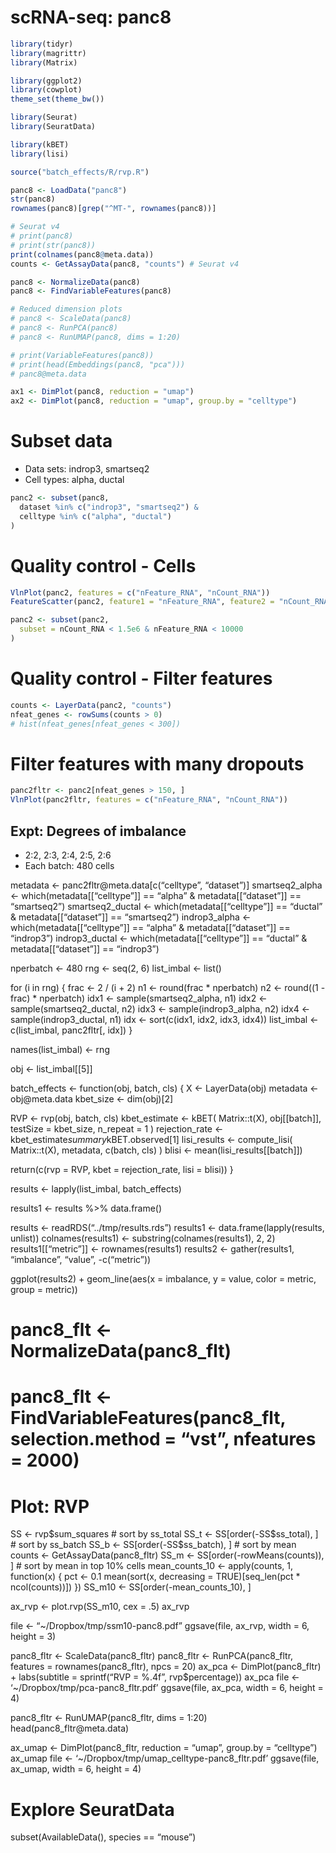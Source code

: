 # scRNA-seq: panc8
```r
library(tidyr)
library(magrittr)
library(Matrix)

library(ggplot2)
library(cowplot)
theme_set(theme_bw())

library(Seurat)
library(SeuratData)

library(kBET)
library(lisi)
```
```r
source("batch_effects/R/rvp.R")
```
```r
panc8 <- LoadData("panc8")
str(panc8)
rownames(panc8)[grep("^MT-", rownames(panc8))]
```

```r
# Seurat v4
# print(panc8)
# print(str(panc8))
print(colnames(panc8@meta.data))
counts <- GetAssayData(panc8, "counts") # Seurat v4
```

```r
panc8 <- NormalizeData(panc8)
panc8 <- FindVariableFeatures(panc8)

# Reduced dimension plots
# panc8 <- ScaleData(panc8)
# panc8 <- RunPCA(panc8)
# panc8 <- RunUMAP(panc8, dims = 1:20)

# print(VariableFeatures(panc8))
# print(head(Embeddings(panc8, "pca")))
# panc8@meta.data
```
```r
ax1 <- DimPlot(panc8, reduction = "umap")
ax2 <- DimPlot(panc8, reduction = "umap", group.by = "celltype")
```

# Subset data
- Data sets: indrop3, smartseq2
- Cell types: alpha, ductal
```r
panc2 <- subset(panc8,
  dataset %in% c("indrop3", "smartseq2") &
  celltype %in% c("alpha", "ductal")
)
```

# Quality control - Cells
```r
VlnPlot(panc2, features = c("nFeature_RNA", "nCount_RNA"))
FeatureScatter(panc2, feature1 = "nFeature_RNA", feature2 = "nCount_RNA")

panc2 <- subset(panc2,
  subset = nCount_RNA < 1.5e6 & nFeature_RNA < 10000
)
```

# Quality control - Filter features
```r
counts <- LayerData(panc2, "counts")
nfeat_genes <- rowSums(counts > 0)
# hist(nfeat_genes[nfeat_genes < 300])
```

# Filter features with many dropouts
```r
panc2fltr <- panc2[nfeat_genes > 150, ]
VlnPlot(panc2fltr, features = c("nFeature_RNA", "nCount_RNA"))
```

## Expt: Degrees of imbalance
- 2:2, 2:3, 2:4, 2:5, 2:6
- Each batch: 480 cells

metadata <- panc2fltr@meta.data[c("celltype", "dataset")]
smartseq2_alpha <- which(metadata[["celltype"]] == "alpha" & metadata[["dataset"]] == "smartseq2")
smartseq2_ductal <- which(metadata[["celltype"]] == "ductal" & metadata[["dataset"]] == "smartseq2")
indrop3_alpha <- which(metadata[["celltype"]] == "alpha" & metadata[["dataset"]] == "indrop3")
indrop3_ductal <- which(metadata[["celltype"]] == "ductal" & metadata[["dataset"]] == "indrop3")

nperbatch <- 480
rng <- seq(2, 6)
list_imbal <- list()

for (i in rng) {
  frac <- 2 / (i + 2)
  n1 <- round(frac * nperbatch)
  n2 <- round((1 - frac) * nperbatch)
  idx1 <- sample(smartseq2_alpha, n1)
  idx2 <- sample(smartseq2_ductal, n2)
  idx3 <- sample(indrop3_alpha, n2)
  idx4 <- sample(indrop3_ductal, n1)
  idx <- sort(c(idx1, idx2, idx3, idx4))
  list_imbal <- c(list_imbal, panc2fltr[, idx])
}

names(list_imbal) <- rng

obj <- list_imbal[[5]]

batch_effects <- function(obj, batch, cls) {
  X <- LayerData(obj)
  metadata <- obj@meta.data
  kbet_size <- dim(obj)[2]
  
  RVP <- rvp(obj, batch, cls)
  kbet_estimate <- kBET(
    Matrix::t(X),
    obj[[batch]],
    testSize = kbet_size, n_repeat = 1
  )
  rejection_rate <- kbet_estimate$summary$kBET.observed[1]
  lisi_results <- compute_lisi(
    Matrix::t(X),
    metadata,
    c(batch, cls)
  )
  blisi <- mean(lisi_results[[batch]])
  
  return(c(rvp = RVP, kbet = rejection_rate, lisi = blisi))
}

results <- lapply(list_imbal, batch_effects)

results1 <- results %>%
  data.frame()

results <- readRDS("../tmp/results.rds")
results1 <- data.frame(lapply(results, unlist))
colnames(results1) <- substring(colnames(results1), 2, 2)
results1[["metric"]] <- rownames(results1)
results2 <- gather(results1, "imbalance", "value", -c("metric"))

ggplot(results2) +
  geom_line(aes(x = imbalance, y = value, color = metric, group = metric))

# panc8_flt <- NormalizeData(panc8_flt)
# panc8_flt <- FindVariableFeatures(panc8_flt, selection.method = "vst", nfeatures = 2000)

# Plot: RVP

SS <- rvp$sum_squares
# sort by ss_total
SS_t <- SS[order(-SS$ss_total), ]
# sort by ss_batch
SS_b <- SS[order(-SS$ss_batch), ]
# sort by mean
counts <- GetAssayData(panc8_fltr)
SS_m <- SS[order(-rowMeans(counts)), ]
# sort by mean in top 10% cells
mean_counts_10 <- apply(counts, 1, function(x) {
  pct <- 0.1
  mean(sort(x, decreasing = TRUE)[seq_len(pct * ncol(counts))])
})
SS_m10 <- SS[order(-mean_counts_10), ]

ax_rvp <- plot.rvp(SS_m10, cex = .5)
ax_rvp

file <- "~/Dropbox/tmp/ssm10-panc8.pdf"
ggsave(file, ax_rvp, width = 6, height = 3)

panc8_fltr <- ScaleData(panc8_fltr)
panc8_fltr <- RunPCA(panc8_fltr, features = rownames(panc8_fltr), npcs = 20)
ax_pca <- DimPlot(panc8_fltr) +
  labs(subtitle = sprintf("RVP = %.4f", rvp$percentage))
ax_pca
file <- '~/Dropbox/tmp/pca-panc8_fltr.pdf'
ggsave(file, ax_pca, width = 6, height = 4)

panc8_fltr <- RunUMAP(panc8_fltr, dims = 1:20)
head(panc8_fltr@meta.data)

ax_umap <- DimPlot(panc8_fltr, reduction = "umap", group.by = "celltype")
ax_umap
file <- '~/Dropbox/tmp/umap_celltype-panc8_fltr.pdf'
ggsave(file, ax_umap, width = 6, height = 4)

# Explore SeuratData
subset(AvailableData(), species == "mouse")